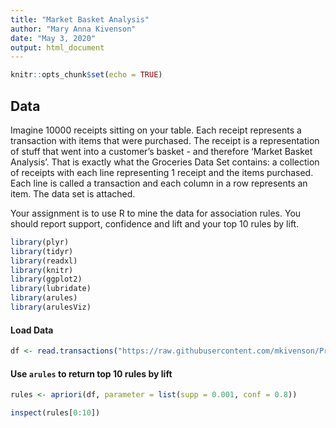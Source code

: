 ```yaml
---
title: "Market Basket Analysis"
author: "Mary Anna Kivenson"
date: "May 3, 2020"
output: html_document
---
```


```r
knitr::opts_chunk$set(echo = TRUE)
```

## Data

Imagine 10000 receipts sitting on your table. Each receipt represents a transaction with items that were purchased. The receipt is a representation of stuff that went into a customer’s basket - and therefore ‘Market Basket Analysis’. That is exactly what the Groceries Data Set contains: a collection of receipts with each line representing 1 receipt and the items purchased. Each line is called a transaction and each column in a row represents an item. The data set is attached.

Your assignment is to use R to mine the data for association rules. You should report support, confidence and lift and your top 10 rules by lift. 

```r
library(plyr)
library(tidyr)
library(readxl)
library(knitr)
library(ggplot2)
library(lubridate)
library(arules)
library(arulesViz)
```



#### Load Data

```r
df <- read.transactions("https://raw.githubusercontent.com/mkivenson/Predictive-Analytics/master/Market%20Basket%20Analysis/GroceryDataSet.csv", header = FALSE, sep = ",")
```





#### Use `arules` to return top 10 rules by lift

```r
rules <- apriori(df, parameter = list(supp = 0.001, conf = 0.8))
```


```r
inspect(rules[0:10])
```
